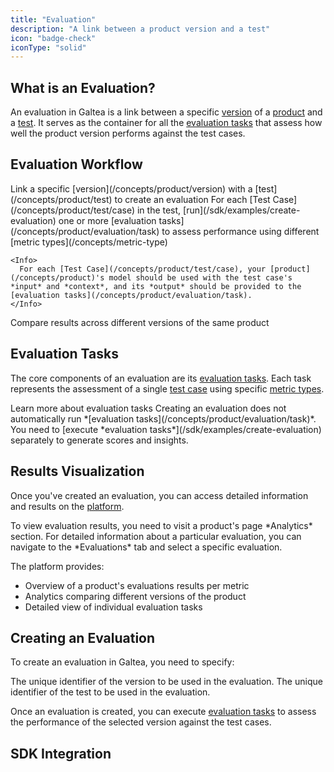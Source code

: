 ```yaml
---
title: "Evaluation"
description: "A link between a product version and a test"
icon: "badge-check"
iconType: "solid"
---
```



## What is an Evaluation?

An evaluation in Galtea is a link between a specific [version](/concepts/product/version) of a [product](/concepts/product) and a [test](/concepts/product/test). It serves as the container for all the [evaluation tasks](/concepts/product/evaluation/task) that assess how well the product version performs against the test cases.

## Evaluation Workflow

<Steps>
  <Step title="Create an Evaluation">Link a specific [version](/concepts/product/version) with a [test](/concepts/product/test) to create an evaluation</Step>
  <Step title="Execute Evaluation Tasks">
    For each [Test Case](/concepts/product/test/case) in the test, [run](/sdk/examples/create-evaluation) one or more [evaluation tasks](/concepts/product/evaluation/task) to assess performance using different [metric types](/concepts/metric-type)
  
    <Info>
      For each [Test Case](/concepts/product/test/case), your [product](/concepts/product)'s model should be used with the test case's *input* and *context*, and its *output* should be provided to the [evaluation tasks](/concepts/product/evaluation/task).
    </Info>
  </Step>
  <Step title="Review Results">Compare results across different versions of the same product</Step>
</Steps>

## Evaluation Tasks

The core components of an evaluation are its [evaluation tasks](/concepts/product/evaluation/task). Each task represents the assessment of a single [test case](/concepts/product/test/case) using specific [metric types](/concepts/metric-type).

<Card title="Evaluation Task" icon="clipboard-check" iconType="solid" href="/concepts/product/evaluation/task">
  Learn more about evaluation tasks
</Card>

<Note>
  Creating an evaluation does not automatically run *[evaluation tasks](/concepts/product/evaluation/task)*. You need to [execute *evaluation tasks*](/sdk/examples/create-evaluation) separately to generate scores and insights.
</Note>

## Results Visualization

Once you've created an evaluation, you can access detailed information and results on the [platform](https://platform.galtea.ai/).

<Info>
  To view evaluation results, you need to visit a product's page *Analytics* section. For detailed information about a particular evaluation, you can navigate to the *Evaluations* tab and select a specific evaluation.
</Info>

The platform provides:
- Overview of a product's evaluations results per metric
- Analytics comparing different versions of the product
- Detailed view of individual evaluation tasks

## Creating an Evaluation

To create an evaluation in Galtea, you need to specify:

<ResponseField name="Version" type="ID (text)" required>
  The unique identifier of the version to be used in the evaluation.
</ResponseField>

<ResponseField name="Test" type="ID (text)" required>
  The unique identifier of the test to be used in the evaluation.
</ResponseField>

Once an evaluation is created, you can execute [evaluation tasks](/concepts/product/evaluation/task) to assess the performance of the selected version against the test cases.

## SDK Integration

<SDKEvaluationServiceCard />

